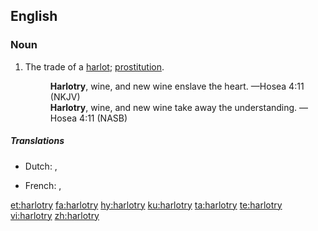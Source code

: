 ==English==

===Noun===
{{en-noun|~|harlotries}}

# The trade of a [[harlot]]; [[prostitution]].
#: '''Harlotry''', wine, and new wine enslave the heart.  —Hosea 4:11 (NKJV)
#: '''Harlotry''', wine, and new wine take away the understanding.  —Hosea 4:11 (NASB)

=====Translations=====
{{trans-top|The trade of a harlot; prostitution.}}
* Dutch: {{t|nl|hoererij}},{{t+|nl|prostitutie}}
{{trans-mid}}
* French: {{t+|fr|prostitution|f}},{{t|fr|putasserie|f}}
{{trans-bottom}}

[[et:harlotry]]
[[fa:harlotry]]
[[hy:harlotry]]
[[ku:harlotry]]
[[ta:harlotry]]
[[te:harlotry]]
[[vi:harlotry]]
[[zh:harlotry]]